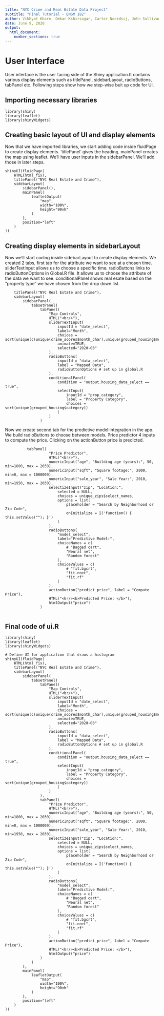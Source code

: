 ```yaml
---
title: "NYC Crime and Real Estate Data Project"
subtitle: "Final Tutorial - ENGM 182"
author: Vikhyat Khare, Omkar Kshirsagar, Carter Noordsij, John Sullivan
date: June 9, 2020
output:
  html_document:
    number_sections: true
---
```


# User Interface

User interface is the user facing side of the Shiny application.It contains various display elements such as titlePanel, sidebarLayout, radioButtons, tabPanel etc. Following steps show how we step-wise buit up code for UI.

## Importing necessary libraries

```
library(shiny)
library(leaflet)
library(shinyWidgets)
```
 
## Creating basic layout of UI and display elements

Now that we have imported libraries, we start adding code inside fluidPage to create display elements. 'titlePanel' gives the heading, mainPanel creates the map using leaflet. We'll have user inputs in the sidebarPanel. We'll add those in later steps.

```
shinyUI(fluidPage(
    HTML(html_fix),
    titlePanel("NYC Real Estate and Crime"),
    sidebarLayout(
        sidebarPanel(),
        mainPanel(
            leafletOutput(
                "map",
                width="100%",
                height="90vh"
            )
        ),
        position="left"
    )
))
```   

## Creating display elements in sidebarLayout

Now we'll start coding inside sidebarLayout to create display elements. We created 2 tabs, first tab for the attribute we want to see at a chosen time. sliderTextInput allows us to choose a specific time. radioButtons links to radioButtonOptions in Global.R file. It allows us to choose the attribute of the data we want to see. conditionalPanel shows real esate based on the "property type" we have chosen from the drop down list. 

```
    titlePanel("NYC Real Estate and Crime"),
    sidebarLayout(
        sidebarPanel(
            tabsetPanel(
                tabPanel(
                    "Map Controls",
                    HTML("<br/>"),
                    sliderTextInput(
                        inputId = "date_select",
                        label="Month",
                        choices = sort(unique(c(unique(crime_scores$month_char),unique(grouped_housing$month_char)))),
                        animate=TRUE,
                        selected="2020-03"
                    ),
                    radioButtons(
                        inputId = "data_select",
                        label = "Mapped Data",
                        radioButtonOptions # set up in global.R
                    ),
                    conditionalPanel(
                        condition = "output.housing_data_select == true",
                        selectInput(
                            inputId = "prop_category",
                            label = "Property Category",
                            choices = sort(unique(grouped_housing$category))
                        )
                    )
                )
```
Now we create second tab for the predictive model integration in the app. We build radioButtons to choose between models. Price predictor 4 inputs to compute the price. Clicking on the actionButton price is predicted.

```
          tabPanel(
                    "Price Predictor",
                    HTML("<br/>"),
                    numericInput("age", "Building age (years):", 50, min=1800, max = 2030),
                    numericInput("sqft", "Square footage:", 2000, min=0, max = 1000000),
                    numericInput("sale_year", "Sale Year:", 2010, min=1950, max = 2030),
                    selectizeInput("zip", "Location:",
                        selected = NULL,
                        choices = unique_zips$select_names,
                        options = list(
                            placeholder = "Search by Neighborhood or Zip Code",
                            onInitialize = I('function() { this.setValue(""); }')
                        )
                    ),
                    radioButtons(
                        "model_select",
                        label="Predictive Model:",
                        choiceNames = c(
                            # "Bagged cart",
                            "Neural net",
                            "Random forest"
                        ),
                        choiceValues = c(
                            # "fit.bgcrt", 
                            "fit.nnet",
                            "fit.rf"
                        )
                    ),
                    actionButton("predict_price", label = "Compute Price"),
                    HTML("<hr/><b>Predicted Price: </b>"),
                    htmlOutput("price")
                )
                
```
## Final code of ui.R

```
library(shiny)
library(leaflet)
library(shinyWidgets)

# Define UI for application that draws a histogram
shinyUI(fluidPage(
    HTML(html_fix),
    titlePanel("NYC Real Estate and Crime"),
    sidebarLayout(
        sidebarPanel(
            tabsetPanel(
                tabPanel(
                    "Map Controls",
                    HTML("<br/>"),
                    sliderTextInput(
                        inputId = "date_select",
                        label="Month",
                        choices = sort(unique(c(unique(crime_scores$month_char),unique(grouped_housing$month_char)))),
                        animate=TRUE,
                        selected="2020-03"
                    ),
                    radioButtons(
                        inputId = "data_select",
                        label = "Mapped Data",
                        radioButtonOptions # set up in global.R
                    ),
                    conditionalPanel(
                        condition = "output.housing_data_select == true",
                        selectInput(
                            inputId = "prop_category",
                            label = "Property Category",
                            choices = sort(unique(grouped_housing$category))
                        )
                    )
                ),
                tabPanel(
                    "Price Predictor",
                    HTML("<br/>"),
                    numericInput("age", "Building age (years):", 50, min=1800, max = 2030),
                    numericInput("sqft", "Square footage:", 2000, min=0, max = 1000000),
                    numericInput("sale_year", "Sale Year:", 2010, min=1950, max = 2030),
                    selectizeInput("zip", "Location:",
                        selected = NULL,
                        choices = unique_zips$select_names,
                        options = list(
                            placeholder = "Search by Neighborhood or Zip Code",
                            onInitialize = I('function() { this.setValue(""); }')
                        )
                    ),
                    radioButtons(
                        "model_select",
                        label="Predictive Model:",
                        choiceNames = c(
                            # "Bagged cart",
                            "Neural net",
                            "Random forest"
                        ),
                        choiceValues = c(
                            # "fit.bgcrt", 
                            "fit.nnet",
                            "fit.rf"
                        )
                    ),
                    actionButton("predict_price", label = "Compute Price"),
                    HTML("<hr/><b>Predicted Price: </b>"),
                    htmlOutput("price")
                )
            )
        ),
        mainPanel(
            leafletOutput(
                "map",
                width="100%",
                height="90vh"
            )
        ),
        position="left"
    )
))
    


```
